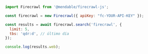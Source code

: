 ```js Node
import Firecrawl from '@mendable/firecrawl-js';

const firecrawl = new Firecrawl({ apiKey: "fc-YOUR-API-KEY" });

const results = await firecrawl.search('firecrawl', {
  limit: 5,
  tbs: 'qdr:d', // último día
});

console.log(results.web);
```
